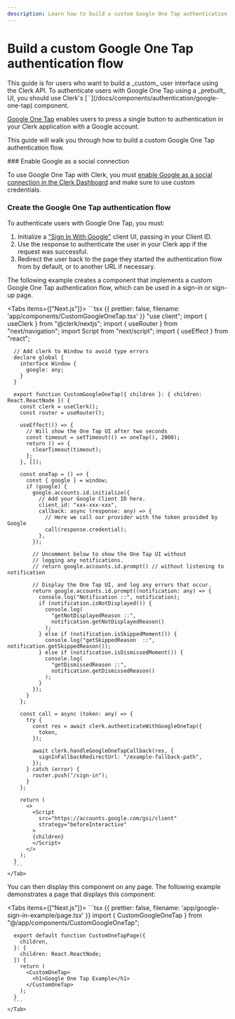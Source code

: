 ```yaml
---
description: Learn how to build a custom Google One Tap authentication flow using Clerk's API.
---
```


# Build a custom Google One Tap authentication flow

<Callout type="danger">
  This guide is for users who want to build a _custom_ user interface using the Clerk API. To authenticate users with Google One Tap using a _prebuilt_ UI, you should use Clerk's [`<GoogleOneTap>`](/docs/components/authentication/google-one-tap) component.
</Callout>

[Google One Tap](https://developers.google.com/identity/gsi/web/guides/features) enables users to press a single button to authentication in your Clerk application with a Google account.

This guide will walk you through how to build a custom Google One Tap authentication flow.

<Steps>
  ### Enable Google as a social connection

  To use Google One Tap with Clerk, you must [enable Google as a social connection in the Clerk Dashboard](/docs/authentication/social-connections/google#configuring-google-social-connection) and make sure to use custom credentials.

  ### Create the Google One Tap authentication flow

  To authenticate users with Google One Tap, you must:

  1. Initialize a ["Sign In With Google"](https://developers.google.com/identity/gsi/web/reference/js-reference) client UI, passing in your Client ID.
  1. Use the response to authenticate the user in your Clerk app if the request was successful.
  1. Redirect the user back to the page they started the authentication flow from by default, or to another URL if necessary.

  The following example creates a component that implements a custom Google One Tap authentication flow, which can be used in a sign-in or sign-up page.

  <Tabs items={["Next.js"]}>
    <Tab>
      ```tsx {{ prettier: false, filename: 'app/components/CustomGoogleOneTap.tsx' }}
      "use client";
      import { useClerk } from "@clerk/nextjs";
      import { useRouter } from "next/navigation";
      import Script from "next/script";
      import { useEffect } from "react";

      // Add clerk to Window to avoid type errors
      declare global {
        interface Window {
          google: any;
        }
      }

      export function CustomGoogleOneTap({ children }: { children: React.ReactNode }) {
        const clerk = useClerk();
        const router = useRouter();

        useEffect(() => {
          // Will show the One Tap UI after two seconds
          const timeout = setTimeout(() => oneTap(), 2000);
          return () => {
            clearTimeout(timeout);
          };
        }, []);

        const oneTap = () => {
          const { google } = window;
          if (google) {
            google.accounts.id.initialize({
              // Add your Google Client ID here.
              client_id: "xxx-xxx-xxx",
              callback: async (response: any) => {
                // Here we call our provider with the token provided by Google
                call(response.credential);
              },
            });

            // Uncomment below to show the One Tap UI without
            // logging any notifications.
            // return google.accounts.id.prompt() // without listening to notification

            // Display the One Tap UI, and log any errors that occur.
            return google.accounts.id.prompt((notification: any) => {
              console.log("Notification ::", notification);
              if (notification.isNotDisplayed()) {
                console.log(
                  "getNotDisplayedReason ::",
                  notification.getNotDisplayedReason()
                );
              } else if (notification.isSkippedMoment()) {
                console.log("getSkippedReason  ::", notification.getSkippedReason());
              } else if (notification.isDismissedMoment()) {
                console.log(
                  "getDismissedReason ::",
                  notification.getDismissedReason()
                );
              }
            });
          }
        };

        const call = async (token: any) => {
          try {
            const res = await clerk.authenticateWithGoogleOneTap({
              token,
            });

            await clerk.handleGoogleOneTapCallback(res, {
              signInFallbackRedirectUrl: "/example-fallback-path",
            });
          } catch (error) {
            router.push("/sign-in");
          }
        };

        return (
          <>
            <Script
              src="https://accounts.google.com/gsi/client"
              strategy="beforeInteractive"
            >
            {children}
            </Script>
          </>
        );
      }
      ```
    </Tab>
  </Tabs>

  You can then display this component on any page. The following example demonstrates a page that displays this component:

  <Tabs items={["Next.js"]}>
    <Tab>
      ```tsx {{ prettier: false, filename: 'app/google-sign-in-example/page.tsx' }}
      import { CustomGoogleOneTap } from "@/app/components/CustomGoogleOneTap";

      export default function CustomOneTapPage({
        children,
      }: {
        children: React.ReactNode;
      }) {
        return (
          <CustomOneTap>
            <h1>Google One Tap Example</h1>
          </CustomOneTap>
        );
      }
      ```
    </Tab>
  </Tabs>
</Steps>
